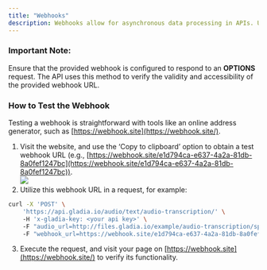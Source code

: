 ```yaml
---
title: "Webhooks"
description: Webhooks allow for asynchronous data processing in APIs. Unlike traditional APIs that return the result instantly, a webhook sends the result (e.g., audio transcription) to a specified client-provided API, allowing for processing without waiting for task completion.
---
```


### Important Note:

Ensure that the provided webhook is configured to respond to an **OPTIONS** request. The API uses this method to verify the validity and accessibility of the provided webhook URL.

### How to Test the Webhook

Testing a webhook is straightforward with tools like an online address generator, such as [https://webhook.site](https://webhook.site/).

1. Visit the website, and use the ‘Copy to clipboard’ option to obtain a test webhook URL (e.g., [https://webhook.site/e1d794ca-e637-4a2a-81db-8a0fef1247bc](https://webhook.site/e1d794ca-e637-4a2a-81db-8a0fef1247bc)).  
![](/images/reference/14179b3-image.png)
2. Utilize this webhook URL in a request, for example:    

```Bash Bash
curl -X 'POST' \  
    'https://api.gladia.io/audio/text/audio-transcription/' \  
    -H 'x-gladia-key: <your api key>' \  
    -F "audio_url=http://files.gladia.io/example/audio-transcription/split_infinity.wav" \  
    -F "webhook_url=https://webhook.site/e1d794ca-e637-4a2a-81db-8a0fef1247bc"  
```

3. Execute the request, and visit your page on [https://webhook.site](https://webhook.site/) to verify its functionality.